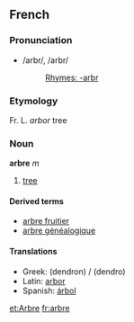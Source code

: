==French==
===Pronunciation===
*/arbr/, /arbr/
*:[[Rhymes:French:-arbr|Rhymes: -arbr]]

===Etymology===
Fr. L. ''arbor'' tree

===Noun===
'''arbre''' ''m''

# [[tree]]

====Derived terms====
*[[arbre fruitier]]
*[[arbre généalogique]]

====Translations====
*Greek: (dendron) / (dendro)
*Latin: [[arbor]]
*Spanish: [[árbol]]

[[et:Arbre]]
[[fr:arbre]]